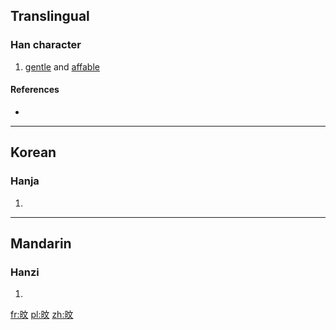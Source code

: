 ==Translingual==

===Han character===
{{Han char|rn=72|rad=日|as=04|sn=8|four=6004<sub>0</sub>|canj=日卜大 (AYK), X日卜大 (XAYK)|ids=⿰[[日]][[文]]}}

# [[gentle]] and [[affable]]

====References====
* {{Han ref|kx=0490.260|dkj=13776|dj=0851.250|hdz=21495.050|uh=65FC|ud=26108|bh=CCC5|bd=52421}}

----

==Korean==

===Hanja===
{{ko-hanja|hangeul=[[민]]|eumhun=|rv=min|mr=min|y=min}}

# {{defn|lang=ko|sort=日04}}

----

==Mandarin==

===Hanzi===
{{cmn-hanzi|pin=[[mín]] ([[min2]])|wg=min<sup>2</sup>}}

# {{defn|lang=cmn|sort=日04}}

[[fr:旼]]
[[pl:旼]]
[[zh:旼]]